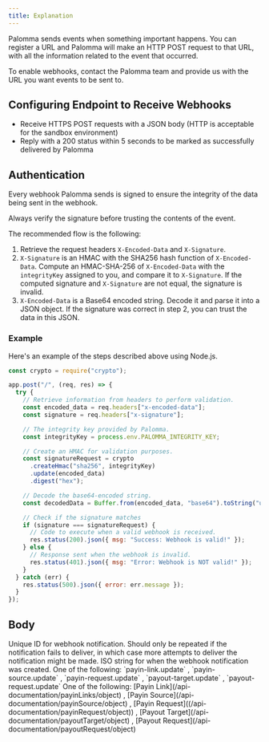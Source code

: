 ```yaml
---
title: Explanation
---
```


Palomma sends events when something important happens. You can register a URL and Palomma will make an HTTP POST request to that URL, with all the information related to the event that occurred.

<Info>
  To enable webhooks, contact the Palomma team and provide us with the URL you
  want events to be sent to.
</Info>

## Configuring Endpoint to Receive Webhooks

- Receive HTTPS POST requests with a JSON body (HTTP is acceptable for the sandbox environment)
- Reply with a 200 status within 5 seconds to be marked as successfully delivered by Palomma

## Authentication

Every webhook Palomma sends is signed to ensure the integrity of the data being sent in the webhook.

<Warning>
  Always verify the signature before trusting the contents of the event.
</Warning>

The recommended flow is the following:

1. Retrieve the request headers `X-Encoded-Data` and `X-Signature`.
2. `X-Signature` is an HMAC with the SHA256 hash function of `X-Encoded-Data`. Compute an HMAC-SHA-256 of `X-Encoded-Data` with the `integrityKey` assigned to you, and compare it to `X-Signature`. If the computed signature and `X-Signature` are not equal, the signature is invalid.
3. `X-Encoded-Data` is a Base64 encoded string. Decode it and parse it into a JSON object. If the signature was correct in step 2, you can trust the data in this JSON.

### Example

Here's an example of the steps described above using Node.js.

```javascript webhookExample.js
const crypto = require("crypto");

app.post("/", (req, res) => {
  try {
    // Retrieve information from headers to perform validation.
    const encoded_data = req.headers["x-encoded-data"];
    const signature = req.headers["x-signature"];

    // The integrity key provided by Palomma.
    const integrityKey = process.env.PALOMMA_INTEGRITY_KEY;

    // Create an HMAC for validation purposes.
    const signatureRequest = crypto
      .createHmac("sha256", integrityKey)
      .update(encoded_data)
      .digest("hex");

    // Decode the base64-encoded string.
    const decodedData = Buffer.from(encoded_data, "base64").toString("utf-8");

    // Check if the signature matches
    if (signature === signatureRequest) {
      // Code to execute when a valid webhook is received.
      res.status(200).json({ msg: "Success: Webhook is valid!" });
    } else {
      // Response sent when the webhook is invalid.
      res.status(401).json({ msg: "Error: Webhook is NOT valid!" });
    }
  } catch (err) {
    res.status(500).json({ error: err.message });
  }
});
```

## Body

<ResponseField name="webhookId" type="string">
  Unique ID for webhook notification. Should only be repeated if the
  notification fails to deliver, in which case more attempts to deliver the
  notification might be made.
</ResponseField>
<ResponseField name="timestamp" type="string">
  ISO string for when the webhook notification was created.
</ResponseField>
<ResponseField name="eventType" type="enum">
  One of the following: `payin-link.update` , `payin-source.update` ,
  `payin-request.update` , `payout-target.update` , `payout-request.update`
</ResponseField>
<ResponseField name="event" type="object">
  One of the following: [Payin Link](/api-documentation/payinLinks/object) ,
  [Payin Source](/api-documentation/payinSource/object) , [Payin
  Request]((/api-documentation/payinRequest/object)) , [Payout
  Target](/api-documentation/payoutTarget/object) , [Payout
  Request](/api-documentation/payoutRequest/object)
</ResponseField>
